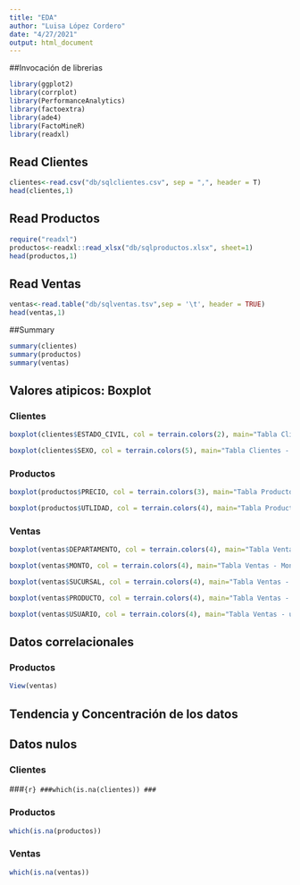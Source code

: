 ```yaml
---
title: "EDA"
author: "Luisa López Cordero"
date: "4/27/2021"
output: html_document
---
```




##Invocación de librerias
```r
library(ggplot2)
library(corrplot)
library(PerformanceAnalytics)
library(factoextra)
library(ade4)
library(FactoMineR)
library(readxl)
```

## Read Clientes
```r
clientes<-read.csv("db/sqlclientes.csv", sep = ",", header = T)
head(clientes,1)
```

## Read Productos
```r
require("readxl")
productos<-readxl::read_xlsx("db/sqlproductos.xlsx", sheet=1)
head(productos,1)
```

## Read Ventas
```r
ventas<-read.table("db/sqlventas.tsv",sep = '\t', header = TRUE)
head(ventas,1)
```

##Summary
```r
summary(clientes)
summary(productos)
summary(ventas)

```

## Valores atipicos: Boxplot
### Clientes
```r
boxplot(clientes$ESTADO_CIVIL, col = terrain.colors(2), main="Tabla Clientes - Est Civil")
```

```r
boxplot(clientes$SEXO, col = terrain.colors(5), main="Tabla Clientes - Sexo")
```

### Productos
```r
boxplot(productos$PRECIO, col = terrain.colors(3), main="Tabla Productos - Precio")
```

```r
boxplot(productos$UTLIDAD, col = terrain.colors(4), main="Tabla Productos - Utilidad")
```

### Ventas
```r
boxplot(ventas$DEPARTAMENTO, col = terrain.colors(4), main="Tabla Ventas - Departamento")
```

```r
boxplot(ventas$MONTO, col = terrain.colors(4), main="Tabla Ventas - Monto")
```

```r
boxplot(ventas$SUCURSAL, col = terrain.colors(4), main="Tabla Ventas - Sucursal")
```

```r
boxplot(ventas$PRODUCTO, col = terrain.colors(4), main="Tabla Ventas - Producto")
```

```r
boxplot(ventas$USUARIO, col = terrain.colors(4), main="Tabla Ventas - usuario")
```

## Datos correlacionales
### Productos
```r
View(ventas)

```

## Tendencia y Concentración de los datos

## Datos nulos
### Clientes
###```{r}
###which(is.na(clientes))
###```

### Productos
```r
which(is.na(productos))
```

### Ventas
```r
which(is.na(ventas))
```





